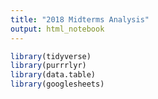 ```yaml
---
title: "2018 Midterms Analysis"
output: html_notebook
---
```


```r
library(tidyverse)
library(purrrlyr)
library(data.table)
library(googlesheets)
```




